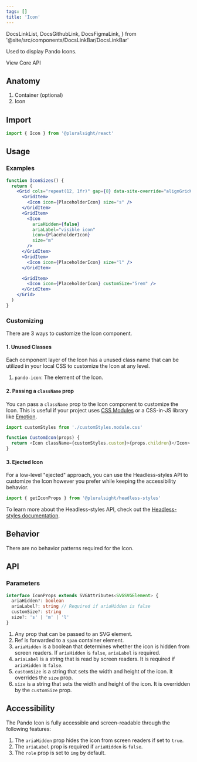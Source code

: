 ```yaml
---
tags: []
title: 'Icon'
---
```


  DocsLinkList,
  DocsGithubLink,
  DocsFigmaLink,
} from '@site/src/components/DocsLinkBar/DocsLinkBar'

<p className="size-xxl">Used to display Pando Icons.</p>

<DocsLinkList>
  <DocsGithubLink href="https://github.com/pluralsight/pando/tree/main/packages/react/src/components/Icon.tsx" />
  <DocsGithubLink href="https://github.com/pluralsight/pando/tree/main/packages/headless-styles/src/components/Icon/iconCSS.ts">
    View Core API
  </DocsGithubLink>
  <DocsFigmaLink href="https://www.figma.com/file/ZmH4XsZS5WnKeo28ylM5x1/Pando-UI-kit-(Web)?node-id=1214%3A50560&t=YLA3FBYLefNvfeuf-0" />
</DocsLinkList>

## Anatomy

1. Container (optional)
2. Icon

## Import

```javascript
import { Icon } from '@pluralsight/react'
```

## Usage

### Examples

```jsx live
function IconSizes() {
  return (
    <Grid cols="repeat(12, 1fr)" gap={8} data-site-override="alignGridCenter">
      <GridItem>
        <Icon icon={PlaceholderIcon} size="s" />
      </GridItem>
      <GridItem>
        <Icon
          ariaHidden={false}
          ariaLabel="visible icon"
          icon={PlaceholderIcon}
          size="m"
        />
      </GridItem>
      <GridItem>
        <Icon icon={PlaceholderIcon} size="l" />
      </GridItem>

      <GridItem>
        <Icon icon={PlaceholderIcon} customSize="5rem" />
      </GridItem>
    </Grid>
  )
}
```

### Customizing

There are 3 ways to customize the Icon component.

#### 1. Unused Classes

Each component layer of the Icon has a unused class name that can be utilized in your local CSS to customize the Icon at any level.

1. `pando-icon`: The element of the Icon.

#### 2. Passing a `className` prop

You can pass a `className` prop to the Icon component to customize the Icon. This is useful if your project uses [CSS Modules](https://github.com/css-modules/css-modules) or a CSS-in-JS library like [Emotion](https://emotion.sh/docs/introduction).

```javascript title="Example of using CSS Modules to customize the Icon." showLineNumbers
import customStyles from './customStyles.module.css'

function CustomIcon(props) {
  return <Icon className={customStyles.custom}>{props.children}</Icon>
}
```

#### 3. Ejected Icon

For a low-level "ejected" approach, you can use the Headless-styles API to customize the Icon however you prefer while keeping the accessibility behavior.

```javascript showLineNumbers
import { getIconProps } from '@pluralsight/headless-styles'
```

To learn more about the Headless-styles API, check out the [Headless-styles documentation](https://github.com/pluralsight/pando/blob/main/packages/headless-styles/src/components/Icon/iconCSS.ts).

## Behavior

There are no behavior patterns required for the Icon.

## API

### Parameters

```typescript
interface IconProps extends SVGAttributes<SVGSVGElement> {
  ariaHidden?: boolean
  ariaLabel?: string // Required if ariaHidden is false
  customSize?: string
  size?: 's' | 'm' | 'l'
}
```

1. Any prop that can be passed to an SVG element.
2. Ref is forwarded to a `span` container element.
3. `ariaHidden` is a boolean that determines whether the icon is hidden from screen readers. If `ariaHidden` is `false`, `ariaLabel` is required.
4. `ariaLabel` is a string that is read by screen readers. It is required if `ariaHidden` is `false`.
5. `customSize` is a string that sets the width and height of the icon. It overrides the `size` prop.
6. `size` is a string that sets the width and height of the icon. It is overridden by the `customSize` prop.

## Accessibility

The Pando Icon is fully accessible and screen-readable through the following features:

1. The `ariaHidden` prop hides the icon from screen readers if set to `true`.
2. The `ariaLabel` prop is required if `ariaHidden` is `false`.
3. The `role` prop is set to `img` by default.
